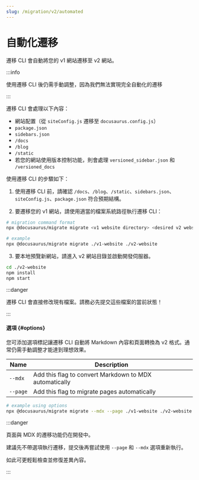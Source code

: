 ```yaml
---
slug: /migration/v2/automated
---
```


# 自動化遷移

遷移 CLI 會自動將您的 v1 網站遷移至 v2 網站。

:::info

使用遷移 CLI 後仍需手動調整，因為我們無法實現完全自動化的遷移

:::

遷移 CLI 會處理以下內容：

- 網站配置（從 `siteConfig.js` 遷移至 `docusaurus.config.js`）
- `package.json`
- `sidebars.json`
- `/docs`
- `/blog`
- `/static`
- 若您的網站使用版本控制功能，則會處理 `versioned_sidebar.json` 和 `/versioned_docs`

使用遷移 CLI 的步驟如下：

1. 使用遷移 CLI 前，請確認 `/docs`、`/blog`、`/static`、`sidebars.json`、`siteConfig.js`、`package.json` 符合預期結構。

2. 要遷移您的 v1 網站，請使用適當的檔案系統路徑執行遷移 CLI：

```bash
# migration command format
npx @docusaurus/migrate migrate <v1 website directory> <desired v2 website directory>

# example
npx @docusaurus/migrate migrate ./v1-website ./v2-website
```

3. 要本地預覽新網站，請進入 v2 網站目錄並啟動開發伺服器。

```bash npm2yarn
cd ./v2-website
npm install
npm start
```

:::danger

遷移 CLI 會直接修改現有檔案。請務必先提交這些檔案的當前狀態！

:::

#### 選項 {#options}

您可添加選項標記讓遷移 CLI 自動將 Markdown 內容和頁面轉換為 v2 格式。通常仍需手動調整才能達到理想效果。

| Name     | Description                                            |
| -------- | ------------------------------------------------------ |
| `--mdx`  | Add this flag to convert Markdown to MDX automatically |
| `--page` | Add this flag to migrate pages automatically           |

```bash
# example using options
npx @docusaurus/migrate migrate --mdx --page ./v1-website ./v2-website
```

:::danger

頁面與 MDX 的遷移功能仍在開發中。

建議先不帶選項執行遷移，提交後再嘗試使用 `--page` 和 `--mdx` 選項重新執行。

如此可更輕鬆檢查並修復差異內容。

:::